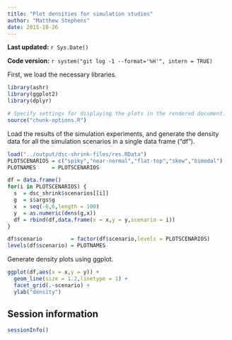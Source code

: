 ```yaml
---
title: "Plot densities for simulation studies"
author: "Matthew Stephens"
date: 2015-10-26
---
```


**Last updated:** `r Sys.Date()`

**Code version:** `r system("git log -1 --format='%H'", intern = TRUE)`

First, we load the necessary libraries.

```r
library(ashr)
library(ggplot2)
library(dplyr)
```

```r
# Specify settings for displaying the plots in the rendered document.
source("chunk-options.R")
```

Load the results of the simulation experiments, and generate the density
data for all the simulation scenarios in a single data frame ("df").

```r
load("../output/dsc-shrink-files/res.RData")
PLOTSCENARIOS = c("spiky","near-normal","flat-top","skew","bimodal")
PLOTNAMES     = PLOTSCENARIOS

df = data.frame()
for(i in PLOTSCENARIOS) {
  s  = dsc_shrink$scenarios[[i]]
  g  = s$args$g
  x  = seq(-6,6,length = 100)
  y  = as.numeric(dens(g,x))
  df = rbind(df,data.frame(x = x,y = y,scenario = i))
}

df$scenario         = factor(df$scenario,levels = PLOTSCENARIOS)
levels(df$scenario) = PLOTNAMES
```

Generate density plots using ggplot.

```r
ggplot(df,aes(x = x,y = y)) + 
  geom_line(size = 1.2,linetype = 1) + 
  facet_grid(.~scenario) + 
  ylab("density")
```

## Session information

```r
sessionInfo()
```

